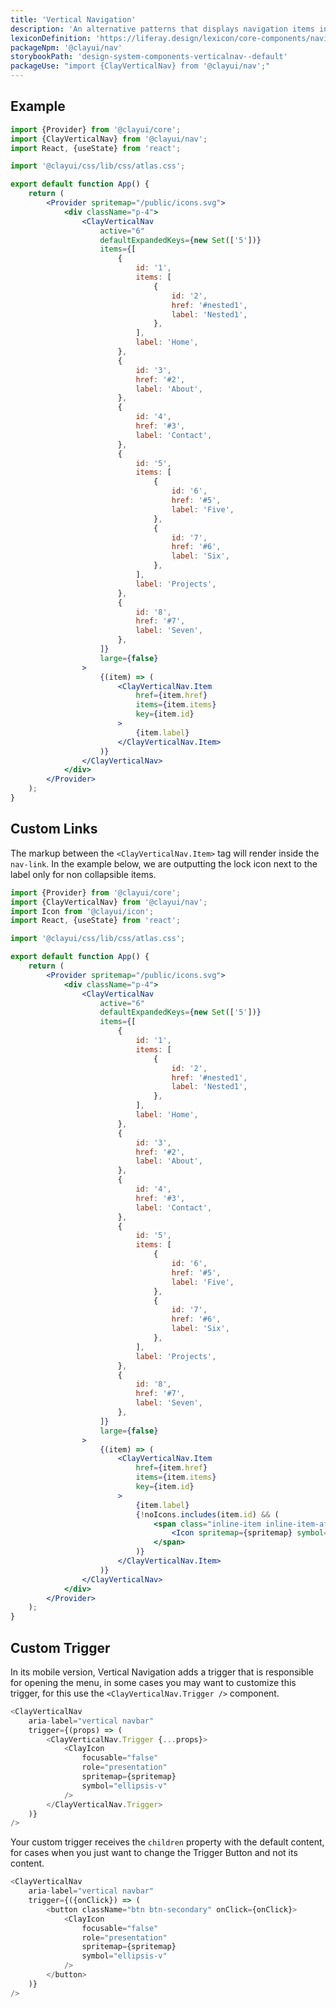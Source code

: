 ```yaml
---
title: 'Vertical Navigation'
description: 'An alternative patterns that displays navigation items in a vertical menu.'
lexiconDefinition: 'https://liferay.design/lexicon/core-components/navigation/vertical-nav/'
packageNpm: '@clayui/nav'
storybookPath: 'design-system-components-verticalnav--default'
packageUse: "import {ClayVerticalNav} from '@clayui/nav';"
---
```


## Example

```jsx preview
import {Provider} from '@clayui/core';
import {ClayVerticalNav} from '@clayui/nav';
import React, {useState} from 'react';

import '@clayui/css/lib/css/atlas.css';

export default function App() {
	return (
		<Provider spritemap="/public/icons.svg">
			<div className="p-4">
				<ClayVerticalNav
					active="6"
					defaultExpandedKeys={new Set(['5'])}
					items={[
						{
							id: '1',
							items: [
								{
									id: '2',
									href: '#nested1',
									label: 'Nested1',
								},
							],
							label: 'Home',
						},
						{
							id: '3',
							href: '#2',
							label: 'About',
						},
						{
							id: '4',
							href: '#3',
							label: 'Contact',
						},
						{
							id: '5',
							items: [
								{
									id: '6',
									href: '#5',
									label: 'Five',
								},
								{
									id: '7',
									href: '#6',
									label: 'Six',
								},
							],
							label: 'Projects',
						},
						{
							id: '8',
							href: '#7',
							label: 'Seven',
						},
					]}
					large={false}
				>
					{(item) => (
						<ClayVerticalNav.Item
							href={item.href}
							items={item.items}
							key={item.id}
						>
							{item.label}
						</ClayVerticalNav.Item>
					)}
				</ClayVerticalNav>
			</div>
		</Provider>
	);
}
```

## Custom Links

The markup between the `<ClayVerticalNav.Item>` tag will render inside the `nav-link`. In the example below, we are outputting the lock icon next to the label only for non collapsible items.

```jsx preview
import {Provider} from '@clayui/core';
import {ClayVerticalNav} from '@clayui/nav';
import Icon from '@clayui/icon';
import React, {useState} from 'react';

import '@clayui/css/lib/css/atlas.css';

export default function App() {
	return (
		<Provider spritemap="/public/icons.svg">
			<div className="p-4">
				<ClayVerticalNav
					active="6"
					defaultExpandedKeys={new Set(['5'])}
					items={[
						{
							id: '1',
							items: [
								{
									id: '2',
									href: '#nested1',
									label: 'Nested1',
								},
							],
							label: 'Home',
						},
						{
							id: '3',
							href: '#2',
							label: 'About',
						},
						{
							id: '4',
							href: '#3',
							label: 'Contact',
						},
						{
							id: '5',
							items: [
								{
									id: '6',
									href: '#5',
									label: 'Five',
								},
								{
									id: '7',
									href: '#6',
									label: 'Six',
								},
							],
							label: 'Projects',
						},
						{
							id: '8',
							href: '#7',
							label: 'Seven',
						},
					]}
					large={false}
				>
					{(item) => (
						<ClayVerticalNav.Item
							href={item.href}
							items={item.items}
							key={item.id}
						>
							{item.label}
							{!noIcons.includes(item.id) && (
								<span class="inline-item inline-item-after">
									<Icon spritemap={spritemap} symbol="lock" />
								</span>
							)}
						</ClayVerticalNav.Item>
					)}
				</ClayVerticalNav>
			</div>
		</Provider>
	);
}
```

## Custom Trigger

In its mobile version, Vertical Navigation adds a trigger that is responsible for opening the menu, in some cases you may want to customize this trigger, for this use the `<ClayVerticalNav.Trigger />` component.

```js
<ClayVerticalNav
	aria-label="vertical navbar"
	trigger={(props) => (
		<ClayVerticalNav.Trigger {...props}>
			<ClayIcon
				focusable="false"
				role="presentation"
				spritemap={spritemap}
				symbol="ellipsis-v"
			/>
		</ClayVerticalNav.Trigger>
	)}
/>
```

Your custom trigger receives the `children` property with the default content, for cases when you just want to change the Trigger Button and not its content.

```js
<ClayVerticalNav
	aria-label="vertical navbar"
	trigger={({onClick}) => (
		<button className="btn btn-secondary" onClick={onClick}>
			<ClayIcon
				focusable="false"
				role="presentation"
				spritemap={spritemap}
				symbol="ellipsis-v"
			/>
		</button>
	)}
/>
```
